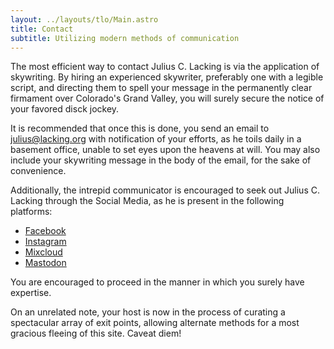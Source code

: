 ```yaml
---
layout: ../layouts/tlo/Main.astro
title: Contact
subtitle: Utilizing modern methods of communication
---
```


The most efficient way to contact Julius C. Lacking is via the application of skywriting. By hiring an experienced skywriter, preferably one with a legible script, and directing them to spell your message in the permanently clear firmament over Colorado's Grand Valley, you will surely secure the notice of your favored disck jockey.

It is recommended that once this is done, you send an email to [julius@lacking.org](mailto:julius@lacking.org?subject=Electronic%20Missive%20from%20Esteemed%20Listener) with notification of your efforts, as he toils daily in a basement office, unable to set eyes upon the heavens at will. You may also include your skywriting message in the body of the email, for the sake of convenience.

Additionally, the intrepid communicator is encouraged to seek out Julius C. Lacking through the Social Media, as he is present in the following platforms:

- [Facebook](https://www.facebook.com/jclacking)
- [Instagram](https://www.instagram.com/jclacking)
- [Mixcloud](https://www.mixcloud.com/the-lacking-org/)
- [Mastodon](https://room19.com/@jclacking/)

You are encouraged to proceed in the manner in which you surely have expertise.

On an unrelated note, your host is now in the process of curating a spectacular array of exit points, allowing alternate methods for a most gracious fleeing of this site. Caveat diem!
